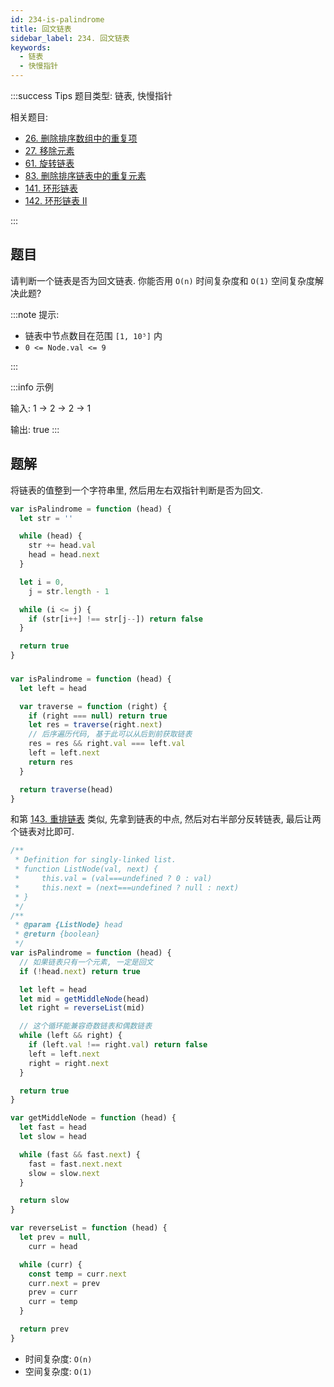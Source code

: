 ```yaml
---
id: 234-is-palindrome
title: 回文链表
sidebar_label: 234. 回文链表
keywords:
  - 链表
  - 快慢指针
---
```


:::success Tips
题目类型: 链表, 快慢指针

相关题目:

- [26. 删除排序数组中的重复项](/leetcode/easy/26-remove-duplicates)
- [27. 移除元素](/leetcode/easy/27-remove-element)
- [61. 旋转链表](/leetcode/medium/61-rotate-right)
- [83. 删除排序链表中的重复元素](/leetcode/easy/83-delete-duplicates)
- [141. 环形链表](/leetcode/easy/141-has-cycle)
- [142. 环形链表 II](/leetcode/medium/142-detect-cycle)

:::

## 题目

请判断一个链表是否为回文链表. 你能否用 `O(n)` 时间复杂度和 `O(1)` 空间复杂度解决此题?

:::note 提示:

- 链表中节点数目在范围 `[1, 10⁵]` 内
- `0 <= Node.val <= 9`

:::

:::info 示例

输入: 1 -> 2 -> 2 -> 1

输出: true
:::

## 题解


<Tabs>
  <TabItem value="朴素解法" label="朴素解法">

将链表的值整到一个字符串里, 然后用左右双指针判断是否为回文.

```ts
var isPalindrome = function (head) {
  let str = ''

  while (head) {
    str += head.val
    head = head.next
  }

  let i = 0,
    j = str.length - 1

  while (i <= j) {
    if (str[i++] !== str[j--]) return false
  }

  return true
}
```

</TabItem>
<TabItem value="递归" label="递归">

###

```ts
var isPalindrome = function (head) {
  let left = head

  var traverse = function (right) {
    if (right === null) return true
    let res = traverse(right.next)
    // 后序遍历代码, 基于此可以从后到前获取链表
    res = res && right.val === left.val
    left = left.next
    return res
  }

  return traverse(head)
}
```

</TabItem>
<TabItem value="快慢指针" label="快慢指针" default>

和第 [143. 重排链表](/leetcode/medium/143-reorder-list) 类似, 先拿到链表的中点, 然后对右半部分反转链表, 最后让两个链表对比即可.

```ts
/**
 * Definition for singly-linked list.
 * function ListNode(val, next) {
 *     this.val = (val===undefined ? 0 : val)
 *     this.next = (next===undefined ? null : next)
 * }
 */
/**
 * @param {ListNode} head
 * @return {boolean}
 */
var isPalindrome = function (head) {
  // 如果链表只有一个元素, 一定是回文
  if (!head.next) return true

  let left = head
  let mid = getMiddleNode(head)
  let right = reverseList(mid)

  // 这个循环能兼容奇数链表和偶数链表
  while (left && right) {
    if (left.val !== right.val) return false
    left = left.next
    right = right.next
  }

  return true
}

var getMiddleNode = function (head) {
  let fast = head
  let slow = head

  while (fast && fast.next) {
    fast = fast.next.next
    slow = slow.next
  }

  return slow
}

var reverseList = function (head) {
  let prev = null,
    curr = head

  while (curr) {
    const temp = curr.next
    curr.next = prev
    prev = curr
    curr = temp
  }

  return prev
}
```

- 时间复杂度: `O(n)`
- 空间复杂度: `O(1)`

</TabItem>
</Tabs>
